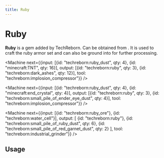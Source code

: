 ```yaml
---
title: Ruby
---
```


<ItemImage file="ruby_gem" alt="Gems" size="200" />

# Ruby

**Ruby** is a gem added by TechReborn. Can be obtained from <McItem slug="techreborn:ruby_ore"/>. It is used to craft the ruby armor set and can also be ground into <McItem slug="techreborn:ruby_dust"/> for further processing.

<CraftingTable recipe="input air air air input air techreborn:block_of_ruby air input air air air output techreborn:ruby,9" />

<Machine next={{input: [{id: "techreborn:ruby_dust", qty: 4}, {id: "minecraft:TNT", qty: 16}], output: [{id: "techreborn:ruby", qty: 3}, {id: "techreborn:dark_ashes", qty: 12}], tool: "techreborn:implosion_compressor"}} />

<Machine next={{input: [{id: "techreborn:ruby_dust", qty: 4}, {id: "minecraft:end_crystal", qty: 4}], output: [{id: "techreborn:ruby", qty: 3}, {id: "techreborn:small_pile_of_ender_eye_dust", qty: 4}], tool: "techreborn:implosion_compressor"}} />

<Machine next={{input: [{id: "techreborn:ruby_ore"}, {id: "techreborn:water_cell"}], output: [
  {id: "techreborn:ruby"},
  {id: "techreborn:small_pile_of_ruby_dust", qty: 6},
  {id: "techreborn:small_pile_of_red_garnet_dust", qty: 2}
], tool: "techreborn:industrial_grinder"}} />

## Usage

<CraftingTable recipe="input techreborn:ruby techreborn:ruby techreborn:ruby input techreborn:ruby techreborn:ruby techreborn:ruby input techreborn:ruby techreborn:ruby techreborn:ruby output techreborn:ruby_storage_block" />
<CraftingTable recipe="input air techreborn:ruby air input air techreborn:ruby air input air minecraft:stick air output techreborn:ruby_sword" />
<CraftingTable recipe="input techreborn:ruby techreborn:ruby techreborn:ruby input air minecraft:stick air input air minecraft:stick air output techreborn:ruby_pickaxe" />
<CraftingTable recipe="input techreborn:ruby techreborn:ruby air input techreborn:ruby minecraft:stick air input air minecraft:stick air output techreborn:ruby_axe" />
<CraftingTable recipe="input techreborn:ruby techreborn:ruby air input air minecraft:stick air input air minecraft:stick air output techreborn:ruby_hoe" />
<CraftingTable recipe="input air techreborn:ruby air input air minecraft:stick air input air minecraft:stick air output techreborn:ruby_shovel" />
<CraftingTable recipe="input air air air input techreborn:ruby techreborn:ruby techreborn:ruby input techreborn:ruby air techreborn:ruby output techreborn:ruby_helmet" />
<CraftingTable recipe="input techreborn:ruby air techreborn:ruby input techreborn:ruby techreborn:ruby techreborn:ruby input techreborn:ruby techreborn:ruby techreborn:ruby output techreborn:ruby_chestplate" />
<CraftingTable recipe="input techreborn:ruby techreborn:ruby techreborn:ruby input techreborn:ruby air techreborn:ruby input techreborn:ruby air techreborn:ruby output techreborn:ruby_leggings" />
<CraftingTable recipe="input air air air input techreborn:ruby air techreborn:ruby input techreborn:ruby air techreborn:ruby output techreborn:ruby_boots" />

<Machine recipe="input techreborn:ruby output techreborn:ruby_dust tool techreborn:grinder" />
